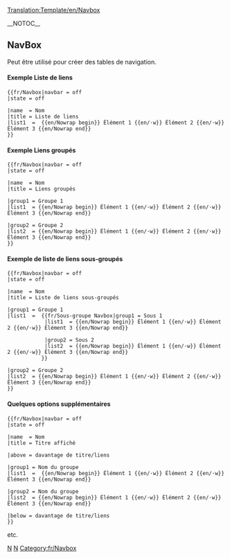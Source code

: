 <noinclude>[[Translation:Template/en/Navbox]]</noinclude><noinclude>

</noinclude>
{{en/Navboxes|name = {{{name|}}}
|state = {{{state|}}}
|navbar = {{{navbar|}}}

|bodystyle = background:transparent;  border: 1px solid #aaa; width: 100%;  margin: auto; clear: both; font-size: 88%; text-align: center;  padding: 1px;
|imageleftstyle = 
|titlestyle = background: #ccccff; text-align: center;  padding-left: 1em; padding-right: 1em;
|basestyle = background: #ddddff; 
|abovestyle = background: #ddddff; text-align: center;  padding-left: 1em; padding-right: 1em;
|belowstyle = background: #ddddff; text-align: center;  padding-left: 1em; padding-right: 1em;
|groupstyle = background: #ddddff; white-space: nowrap; text-align: right; font-weight: bold; padding-left: 1em; padding-right: 1em;
|liststyle = border-color: #fdfdfd; padding:0.25em 0; line-height:1.4em;
|evenstyle = background: #f7f7f7; 
|oddstyle = background: transparent;

|title = {{{title|}}}
|above = {{{above|}}}
|below = {{{below|}}}
|image = {{{image|}}}
|imageleft = {{{imageleft|}}}

|group1 = {{{group1|}}}
|group2 = {{{group2|}}}
|group3 = {{{group3|}}}
|group4 = {{{group4|}}}
|group5 = {{{group5|}}}
|group6 = {{{group6|}}}
|group7 = {{{group7|}}}
|group8 = {{{group8|}}}
|group9 = {{{group9|}}}
|group10 = {{{group10|}}}
|group11 = {{{group11|}}}
|group12 = {{{group12|}}}
|group13 = {{{group13|}}}
|group14 = {{{group14|}}}
|group15 = {{{group15|}}}
|group16 = {{{group16|}}}
|group17 = {{{group17|}}}
|group18 = {{{group18|}}}
|group19 = {{{group19|}}}
|group20 = {{{group20|}}}

|list1 = {{{list1|}}}
|list2 = {{{list2|}}}
|list3 = {{{list3|}}}
|list4 = {{{list4|}}}
|list5 = {{{list5|}}}
|list6 = {{{list6|}}}
|list7 = {{{list7|}}}
|list8 = {{{list8|}}}
|list9 = {{{list9|}}}
|list10 = {{{list10|}}}
|list11 = {{{list11|}}}
|list12 = {{{list12|}}}
|list13 = {{{list13|}}}
|list14 = {{{list14|}}}
|list15 = {{{list15|}}}
|list16 = {{{list16|}}}
|list17 = {{{list17|}}}
|list18 = {{{list18|}}}
|list19 = {{{list19|}}}
|list20 = {{{list20|}}}

|group1style = {{{group1style|}}}
|group2style = {{{group2style|}}}
|group3style = {{{group3style|}}}
|group4style = {{{group4style|}}}
|group5style = {{{group5style|}}}
|group6style = {{{group6style|}}}
|group7style = {{{group7style|}}}
|group8style = {{{group8style|}}}
|group9style = {{{group9style|}}}
|group10style = {{{group10style|}}}
|group11style = {{{group11style|}}}
|group12style = {{{group12style|}}}
|group13style = {{{group13style|}}}
|group14style = {{{group14style|}}}
|group15style = {{{group15style|}}}
|group16style = {{{group16style|}}}
|group17style = {{{group17style|}}}
|group18style = {{{group18style|}}}
|group19style = {{{group19style|}}}
|group20style = {{{group20style|}}}

|list1style = {{{list1style|}}}
|list2style = {{{list2style|}}}
|list3style = {{{list3style|}}}
|list4style = {{{list4style|}}}
|list5style = {{{list5style|}}}
|list6style = {{{list6style|}}}
|list7style = {{{list7style|}}}
|list8style = {{{list8style|}}}
|list9style = {{{list9style|}}}
|list10style = {{{list10style|}}}
|list11style = {{{list11style|}}}
|list12style = {{{list12style|}}}
|list13style = {{{list13style|}}}
|list14style = {{{list14style|}}}
|list15style = {{{list15style|}}}
|list16style = {{{list16style|}}}
|list17style = {{{list17style|}}}
|list18style = {{{list18style|}}}
|list19style = {{{list19style|}}}
|list20style = {{{list20style|}}}}}<noinclude>

__NOTOC__
==NavBox==
Peut être utilisé pour créer des tables de navigation.


====Exemple Liste de liens====

{{fr/Navbox|navbar = off
|state = off      

|name  = Nom 
|title = Liste de liens
|list1  =  {{en/Nowrap begin}} Élément 1 {{en/·w}} Élément 2 {{en/·w}} Élément 3 {{en/Nowrap end}}
}}

<pre>{{fr/Navbox|navbar = off
|state = off      

|name  = Nom
|title = Liste de liens
|list1  =  {{en/Nowrap begin}} Élément 1 {{en/·w}} Élément 2 {{en/·w}} Élément 3 {{en/Nowrap end}}
}}
</pre>

====Exemple Liens groupés====
{{fr/Navbox|navbar = off
|state = off      

|name  = Nom
|title = Liens groupés

|group1 = Groupe 1
|list1  = {{en/Nowrap begin}} Élément 1 {{en/·w}} Élément 2 {{en/·w}} Élément 3 {{en/Nowrap end}}

|group2 = Groupe 2
|list2  = {{en/Nowrap begin}} Élément 1 {{en/·w}} Élément 2 {{en/·w}} Élément 3 {{en/Nowrap end}}
}}
<pre>{{fr/Navbox|navbar = off
|state = off      

|name  = Nom
|title = Liens groupés

|group1 = Groupe 1
|list1  = {{en/Nowrap begin}} Élément 1 {{en/·w}} Élément 2 {{en/·w}} Élément 3 {{en/Nowrap end}}

|group2 = Groupe 2
|list2  = {{en/Nowrap begin}} Élément 1 {{en/·w}} Élément 2 {{en/·w}} Élément 3 {{en/Nowrap end}}
}}
</pre>

====Exemple de liste de liens sous-groupés====
{{fr/Navbox|navbar = off
|state = off      

|name  = Nom
|title = Liste de liens sous-groupés

|group1 = Groupe 1
|list1  =  {{fr/Sous-groupe Navbox|group1 = Sous 1
            |list1  = {{en/Nowrap begin}} Élément 1 {{en/·w}} Élément 2 {{en/·w}} Élément 3 {{en/Nowrap end}}

            |group2 = Sous 2
            |list2  = {{en/Nowrap begin}} Élément 1 {{en/·w}} Élément 2 {{en/·w}} Élément 3 {{en/Nowrap end}}
           }}

|group2 = Groupe 2
|list2  = {{en/Nowrap begin}} Élément 1 {{en/·w}} Élément 2 {{en/·w}} Élément 3 {{en/Nowrap end}}
}}
<pre>{{fr/Navbox|navbar = off
|state = off      

|name  = Nom
|title = Liste de liens sous-groupés

|group1 = Groupe 1
|list1  =  {{fr/Sous-groupe Navbox|group1 = Sous 1
            |list1  = {{en/Nowrap begin}} Élément 1 {{en/·w}} Élément 2 {{en/·w}} Élément 3 {{en/Nowrap end}}

            |group2 = Sous 2
            |list2  = {{en/Nowrap begin}} Élément 1 {{en/·w}} Élément 2 {{en/·w}} Élément 3 {{en/Nowrap end}}
           }}

|group2 = Groupe 2
|list2  = {{en/Nowrap begin}} Élément 1 {{en/·w}} Élément 2 {{en/·w}} Élément 3 {{en/Nowrap end}}
}}
</pre>

====Quelques options supplémentaires====
{{fr/Navbox|navbar = off
|state = off      

|name  = Nom
|title = Titre affiché

|above = davantage de titre/liens

|group1 = Nom du groupe
|list1  =  {{en/Nowrap begin}} Élément 1 {{en/·w}} Élément 2 {{en/·w}} Élément 3 {{en/Nowrap end}}

|group2 = Nom du groupe
|list2  = {{en/Nowrap begin}} Élément 1 {{en/·w}} Élément 2 {{en/·w}} Élément 3 {{en/Nowrap end}}

|below = davantage de titre/liens
}}
<pre>{{fr/Navbox|navbar = off
|state = off      

|name  = Nom
|title = Titre affiché

|above = davantage de titre/liens

|group1 = Nom du groupe
|list1  =  {{en/Nowrap begin}} Élément 1 {{en/·w}} Élément 2 {{en/·w}} Élément 3 {{en/Nowrap end}}

|group2 = Nom du groupe
|list2  = {{en/Nowrap begin}} Élément 1 {{en/·w}} Élément 2 {{en/·w}} Élément 3 {{en/Nowrap end}}

|below = davantage de titre/liens
}}
</pre>

etc.

[[Category:fr/Modèles|N]][[Category:fr/Navigation|N]][[Category:fr/Navbox]]</noinclude>